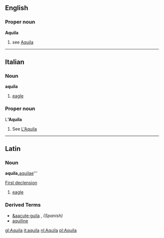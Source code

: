 ==English==

===Proper noun===
'''Aquila'''
# see [[Aquila]]

----

==Italian==
===Noun===
'''aquila''' {{f}}

# [[eagle]]

===Proper noun===
L''''Aquila'''

# See [[L'Aquila]]

----

==Latin==
===Noun===
'''aquila, '''[[aquilae]]''' {{f}}

[[Wiktionary Appendix:Latin first declension|First declension]]

# [[eagle]]

===Derived Terms===
*[[&aacute;guila]] {{f}}, ''(Spanish)''
*[[aquiline]]

[[gl:Aquila]]
[[it:aquila]]
[[nl:Aquila]]
[[pl:Aquila]]